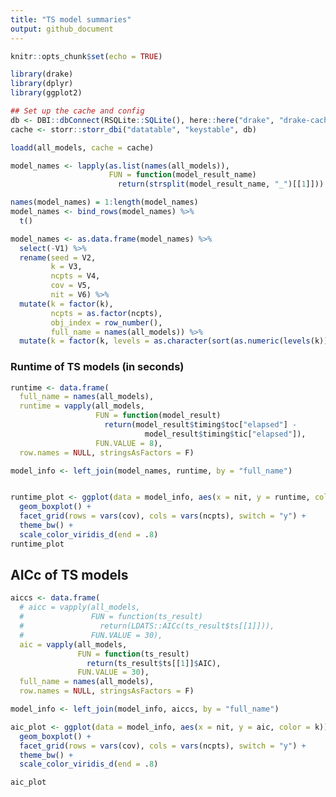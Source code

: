 ```yaml
---
title: "TS model summaries"
output: github_document
---
```


```r
knitr::opts_chunk$set(echo = TRUE)

library(drake)
library(dplyr)
library(ggplot2)

## Set up the cache and config
db <- DBI::dbConnect(RSQLite::SQLite(), here::here("drake", "drake-cache.sqlite"))
cache <- storr::storr_dbi("datatable", "keystable", db)

```

```r
loadd(all_models, cache = cache)

model_names <- lapply(as.list(names(all_models)), 
                      FUN = function(model_result_name)
                        return(strsplit(model_result_name, "_")[[1]]))

names(model_names) = 1:length(model_names)
model_names <- bind_rows(model_names) %>%
  t()

model_names <- as.data.frame(model_names) %>%
  select(-V1) %>%
  rename(seed = V2,
         k = V3,
         ncpts = V4,
         cov = V5,
         nit = V6) %>%
  mutate(k = factor(k),
         ncpts = as.factor(ncpts),
         obj_index = row_number(),
         full_name = names(all_models)) %>%
  mutate(k = factor(k, levels = as.character(sort(as.numeric(levels(k))))))

```


### Runtime of TS models (in seconds)
```r
runtime <- data.frame(
  full_name = names(all_models),
  runtime = vapply(all_models,
                   FUN = function(model_result)
                     return(model_result$timing$toc["elapsed"] -
                              model_result$timing$tic["elapsed"]),
                   FUN.VALUE = 8),
  row.names = NULL, stringsAsFactors = F)

model_info <- left_join(model_names, runtime, by = "full_name")


runtime_plot <- ggplot(data = model_info, aes(x = nit, y = runtime, color = k)) +
  geom_boxplot() +
  facet_grid(rows = vars(cov), cols = vars(ncpts), switch = "y") +
  theme_bw() +
  scale_color_viridis_d(end = .8)
runtime_plot

```

## AICc of TS models

```r
aiccs <- data.frame(
  # aicc = vapply(all_models,
  #               FUN = function(ts_result)
  #                 return(LDATS::AICc(ts_result$ts[[1]])),
  #               FUN.VALUE = 30),
  aic = vapply(all_models,
               FUN = function(ts_result)
                 return(ts_result$ts[[1]]$AIC),
               FUN.VALUE = 30),
  full_name = names(all_models),
  row.names = NULL, stringsAsFactors = F)

model_info <- left_join(model_info, aiccs, by = "full_name")

aic_plot <- ggplot(data = model_info, aes(x = nit, y = aic, color = k)) +
  geom_boxplot() +
  facet_grid(rows = vars(cov), cols = vars(ncpts), switch = "y") +
  theme_bw() +
  scale_color_viridis_d(end = .8)

aic_plot

```